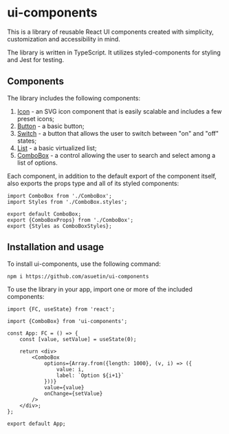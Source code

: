 
<Meta title="Introduction"/>

# ui-components

This is a library of reusable React UI components created with simplicity, customization and accessibility in mind.

The library is written in TypeScript. It utilizes styled-components for styling and Jest for testing.

## Components

The library includes the following components:

1. [Icon](/docs/components-icon--basic) - an SVG icon component that is easily scalable and includes a few preset icons;
2. [Button](/docs/components-button--basic) - a basic button;
3. [Switch](/docs/components-switch--basic) - a button that allows the user to switch between "on" and "off" states;
4. [List](/docs/components-list--basic) - a basic virtualized list;
5. [ComboBox](/docs/components-combobox--basic) - a control allowing the user to search and select among a list of options.

Each component, in addition to the default export of the component itself, also exports the props type and all of its styled components:

```JSX
import ComboBox from './ComboBox';
import Styles from './ComboBox.styles';

export default ComboBox;
export {ComboBoxProps} from './ComboBox';
export {Styles as ComboBoxStyles};
```

## Installation and usage

To install ui-components, use the following command:

	npm i https://github.com/asuetin/ui-components

To use the library in your app, import one or more of the included components:

```JSX
import {FC, useState} from 'react';

import {ComboBox} from 'ui-components';

const App: FC = () => {
	const [value, setValue] = useState(0);

	return <div>
		<ComboBox
			options={Array.from({length: 1000}, (v, i) => ({
				value: i,
				label: `Option ${i+1}`
			}))}
			value={value}
			onChange={setValue}
		/>
	</div>;
};

export default App;
```


